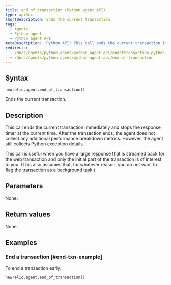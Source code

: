 ```yaml
---
title: end_of_transaction (Python agent API)
type: apiDoc
shortDescription: Ends the current transaction.
tags:
  - Agents
  - Python agent
  - Python agent API
metaDescription: 'Python API: This call ends the current transaction immediately.'
redirects:
  - /docs/agents/python-agent/python-agent-api/endoftransaction-python-agent-api
  - /docs/agents/python-agent/python-agent-api/end-of-transaction
---
```


## Syntax

```
newrelic.agent.end_of_transaction()
```

Ends the current transaction.

## Description

This call ends the current transaction immediately and stops the response timer at the current time. After the transaction ends, the agent does not collect any additional performance breakdown metrics. However, the agent still collects Python exception details.

This call is useful when you have a large response that is streamed back for the web transaction and only the initial part of the transaction is of interest to you. (This also assumes that, for whatever reason, you do not want to flag the transaction as a [background task](/docs/agents/python-agent/python-agent-api/set_background_task).)

## Parameters

None.

## Return values

None.

## Examples

### End a transaction [#end-txn-example]

To end a transaction early:

```
newrelic.agent.end_of_transaction()
```
